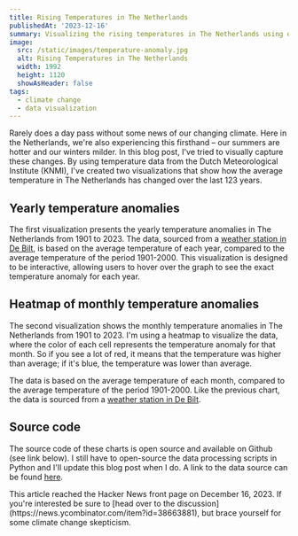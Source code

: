 ```yaml
---
title: Rising Temperatures in The Netherlands
publishedAt: '2023-12-16'
summary: Visualizing the rising temperatures in The Netherlands using data from the Dutch Meteorological Institute (KNMI).
image:
  src: /static/images/temperature-anomaly.jpg
  alt: Rising Temperatures in The Netherlands
  width: 1992
  height: 1120
  showAsHeader: false
tags:
  - climate change
  - data visualization
---
```


Rarely does a day pass without some news of our changing climate. Here in the Netherlands, we're also experiencing this firsthand – our summers are hotter and our winters milder. In this blog post, I've tried to visually capture these changes. By using temperature data from the Dutch Meteorological Institute (KNMI), I've created two visualizations that show how the average temperature in The Netherlands has changed over the last 123 years.

## Yearly temperature anomalies

The first visualization presents the yearly temperature anomalies in The Netherlands from 1901 to 2023. The data, sourced from a [weather station in De Bilt](https://www.knmi.nl/over-het-knmi/nieuws/120-jaar-weerstation-de-bilt), is based on the average temperature of each year, compared to the average temperature of the period 1901-2000. This visualization is designed to be interactive, allowing users to hover over the graph to see the exact temperature anomaly for each year.

<Temperatures />

## Heatmap of monthly temperature anomalies

The second visualization shows the monthly temperature anomalies in The Netherlands from 1901 to 2023. I'm using a heatmap to visualize the data, where the color of each cell represents the temperature anomaly for that month. So if you see a lot of red, it means that the temperature was higher than average; if it's blue, the temperature was lower than average.

The data is based on the average temperature of each month, compared to the average temperature of the period 1901-2000. Like the previous chart, the data is sourced from a [weather station in De Bilt](https://www.knmi.nl/over-het-knmi/nieuws/120-jaar-weerstation-de-bilt).

<ClimateHeatmap />

## Source code

The source code of these charts is open source and available on Github (see link below). I still have to open-source the data processing scripts in Python and I'll update this blog post when I do. A link to the data source can be found [here](https://cdn.knmi.nl/knmi/map/page/klimatologie/gegevens/maandgegevens/mndgeg_260_tg.txt).

<Disclaimer>
  This article reached the Hacker News front page on December 16, 2023. If you're interested be sure to 
  [head over to the discussion](https://news.ycombinator.com/item?id=38663881), but brace yourself for some climate change skepticism.
</Disclaimer>


